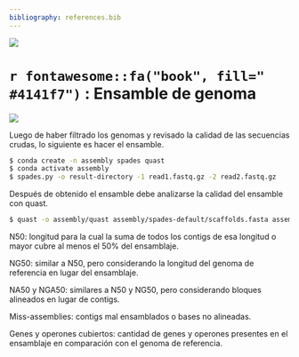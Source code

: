 ```yaml
---
bibliography: references.bib
---
```


![](img/foot.jpeg)

# `r fontawesome::fa("book", fill=" #4141f7")` : Ensamble de genoma

![](img/Banner.jpg)

Luego de haber filtrado los genomas y revisado la calidad de las secuencias crudas, lo siguiente es hacer el ensamble.


```bash
$ conda create -n assembly spades quast
$ conda activate assembly
$ spades.py -o result-directory -1 read1.fastq.gz -2 read2.fastq.gz

```


Después de obtenido el ensamble debe analizarse la calidad del ensamble con quast.

```bash
$ quast -o assembly/quast assembly/spades-default/scaffolds.fasta assembly/spades-150/scaffolds.fasta

```

N50: longitud para la cual la suma de todos los contigs de esa longitud o mayor cubre al menos el 50% del ensamblaje.

NG50: similar a N50, pero considerando la longitud del genoma de referencia en lugar del ensamblaje.

NA50 y NGA50: similares a N50 y NG50, pero considerando bloques alineados en lugar de contigs.

Miss-assemblies: contigs mal ensamblados o bases no alineadas.

Genes y operones cubiertos: cantidad de genes y operones presentes en el ensamblaje en comparación con el genoma de referencia.



